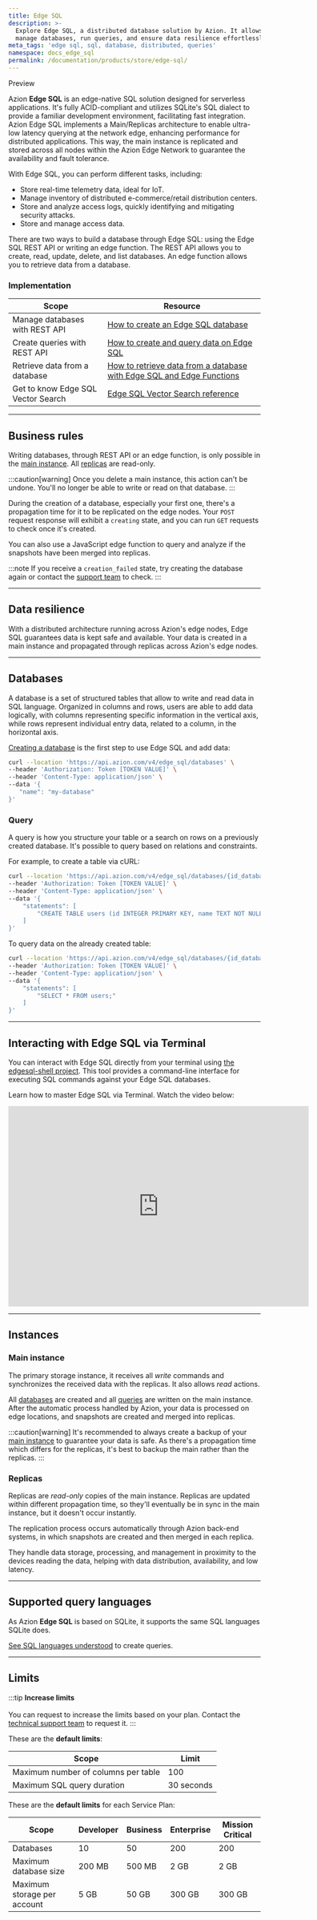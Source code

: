 ```yaml
---
title: Edge SQL
description: >-
  Explore Edge SQL, a distributed database solution by Azion. It allows you to
  manage databases, run queries, and ensure data resilience effortlessly.
meta_tags: 'edge sql, sql, database, distributed, queries'
namespace: docs_edge_sql
permalink: /documentation/products/store/edge-sql/
---
```



<Tag severity="info" client:only="vue">
  Preview
</Tag>

Azion **Edge SQL** is an edge-native SQL solution designed for serverless applications. It's fully ACID-compliant and utilizes SQLite's SQL dialect to provide a familiar development environment, facilitating fast integration. Azion Edge SQL implements a Main/Replicas architecture to enable ultra-low latency querying at the network edge, enhancing performance for distributed applications. This way, the main instance is replicated and stored across all nodes within the Azion Edge Network to guarantee the availability and fault tolerance.

With Edge SQL, you can perform different tasks, including:

- Store real-time telemetry data, ideal for IoT.
- Manage inventory of distributed e-commerce/retail distribution centers.
- Store and analyze access logs, quickly identifying and mitigating security attacks.
- Store and manage access data.

There are two ways to build a database through Edge SQL: using the Edge SQL REST API or writing an edge function. The REST API allows you to create, read, update, delete, and list databases. An edge function allows you to retrieve data from a database.

### Implementation

| Scope | Resource |
| ----- | -------- |
| Manage databases with REST API | [How to create an Edge SQL database](/en/documentation/products/guides/manage-databases-edge-sql/) |
| Create queries with REST API | [How to create and query data on Edge SQL](/en/documentation/products/guides/create-tables-edge-sql/) |
| Retrieve data from a database | [How to retrieve data from a database with Edge SQL and Edge Functions](/en/documentation/products/guides/edge-sql/retrieve-data-with-edge-functions/) |
| Get to know Edge SQL Vector Search | [Edge SQL Vector Search reference](/en/documentation/products/store/edge-sql/vector-search/) |

---

## Business rules

Writing databases, through REST API or an edge function, is only possible in the [main instance](#main-instance). All [replicas](#replicas) are read-only.

:::caution[warning]
Once you delete a main instance, this action can't be undone. You'll no longer be able to write or read on that database.
:::

During the creation of a database, especially your first one, there's a propagation time for it to be replicated on the edge nodes. Your `POST` request response will exhibit a `creating` state, and you can run `GET` requests to check once it's created.

You can also use a JavaScript edge function to query and analyze if the snapshots have been merged into replicas.

:::note
If you receive a `creation_failed` state, try creating the database again or contact the [support team](/en/documentation/services/support/#service-channels) to check.
:::

---

## Data resilience

With a distributed architecture running across Azion's edge nodes, Edge SQL guarantees data is kept safe and available. Your data is created in a main instance and propagated through replicas across Azion's edge nodes.

---

## Databases

A database is a set of structured tables that allow to write and read data in SQL language. Organized in columns and rows, users are able to add data logically, with columns representing specific information in the vertical axis, while rows represent individual entry data, related to a column, in the horizontal axis.

[Creating a database](/en/documentation/products/guides/manage-databases-edge-sql/) is the first step to use Edge SQL and add data:

```bash
curl --location 'https://api.azion.com/v4/edge_sql/databases' \
--header 'Authorization: Token [TOKEN VALUE]' \
--header 'Content-Type: application/json' \
--data '{
   "name": "my-database"
}'
```

### Query

A query is how you structure your table or a search on rows on a previously created database. It's possible to query based on relations and constraints.

For example, to create a table via cURL:

```bash
curl --location 'https://api.azion.com/v4/edge_sql/databases/{id_database}/query' \
--header 'Authorization: Token [TOKEN VALUE]' \
--header 'Content-Type: application/json' \
--data '{
    "statements": [
        "CREATE TABLE users (id INTEGER PRIMARY KEY, name TEXT NOT NULL);"
    ]
}'
```

To query data on the already created table:

```bash
curl --location 'https://api.azion.com/v4/edge_sql/databases/{id_database}/query' \
--header 'Authorization: Token [TOKEN VALUE]' \
--header 'Content-Type: application/json' \
--data '{
    "statements": [
        "SELECT * FROM users;"
    ]
}'
```

---

## Interacting with Edge SQL via Terminal

You can interact with Edge SQL directly from your terminal using [the edgesql-shell project](https://github.com/aziontech/edgesql-shell). This tool provides a command-line interface for executing SQL commands against your Edge SQL databases.

Learn how to master Edge SQL via Terminal. Watch the video below:
<div class="cms-embed">
  <iframe width="600" height="400" src="https://www.youtube.com/embed/I1-YHAlwwgs?si=g0mYRZrEkSx_tNhh" loading="lazy" title="YouTube video player" frameborder="0" allow="accelerometer; autoplay; clipboard-write; encrypted-media; gyroscope; picture-in-picture; web-share" allowfullscreen></iframe>
</div>

---

## Instances

### Main instance

The primary storage instance, it receives all *write* commands and synchronizes the received data with the replicas. It also allows *read* actions.

All [databases](#databases) are created and all [queries](#query) are written on the main instance. After the automatic process handled by Azion, your data is processed on edge locations, and snapshots are created and merged into replicas.

:::caution[warning]
It's recommended to always create a backup of your [main instance](#main-instance) to guarantee your data is safe. As there's a propagation time which differs for the replicas, it's best to backup the main rather than the replicas.
:::

### Replicas

Replicas are *read-only* copies of the main instance. Replicas are updated within different propagation time, so they'll eventually be in sync in the main instance, but it doesn't occur instantly.

The replication process occurs automatically through Azion back-end systems, in which snapshots are created and then merged in each replica.

They handle data storage, processing, and management in proximity to the devices reading the data, helping with data distribution, availability, and low latency.

---

## Supported query languages

As Azion **Edge SQL** is based on SQLite, it supports the same SQL languages SQLite does.

[See SQL languages understood](https://www.sqlite.org/lang.html) to create queries.

---

## Limits

:::tip
**Increase limits** <br></br>
You can request to increase the limits based on your plan. Contact the [technical support team](/en/documentation/services/support/) to request it.
:::

These are the **default limits**:

| Scope | Limit | 
| ----- | ----- | 
| Maximum number of columns per table | 100 |
| Maximum SQL query duration | 30 seconds |

These are the **default limits** for each Service Plan:

| Scope | Developer | Business | Enterprise | Mission Critical |
| ----- | --------- | -------- | ---------- | ---------------- |
| Databases | 10 | 50 | 200 | 200 |
| Maximum database size | 200 MB | 500 MB | 2 GB | 2 GB |
| Maximum storage per account | 5 GB | 50 GB | 300 GB | 300 GB |


